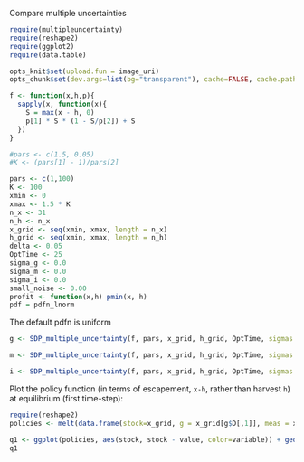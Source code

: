Compare multiple uncertainties

  
```r
require(multipleuncertainty)
require(reshape2)
require(ggplot2)
require(data.table)
````

```r
opts_knit$set(upload.fun = image_uri)
opts_chunk$set(dev.args=list(bg="transparent"), cache=FALSE, cache.path = "Sethi_Figure3/")
```

``` r
f <- function(x,h,p){
  sapply(x, function(x){
  	S = max(x - h, 0)
  	p[1] * S * (1 - S/p[2]) + S
  })
}
````

```r
#pars <- c(1.5, 0.05)
#K <- (pars[1] - 1)/pars[2]

pars <- c(1,100)
K <- 100
xmin <- 0
xmax <- 1.5 * K
n_x <- 31
n_h <- n_x
x_grid <- seq(xmin, xmax, length = n_x)  
h_grid <- seq(xmin, xmax, length = n_h)
delta <- 0.05
OptTime <- 25
sigma_g <- 0.0
sigma_m <- 0.0
sigma_i <- 0.0
small_noise <- 0.00
profit <- function(x,h) pmin(x, h)
pdf = pdfn_lnorm
````

The default pdfn is uniform

```r
g <- SDP_multiple_uncertainty(f, pars, x_grid, h_grid, OptTime, sigmas = c(sigma_g=sigma_g, sigma_m=0, sigma_i=0), pdfn=pdf, delta=delta)
```

```r
m <- SDP_multiple_uncertainty(f, pars, x_grid, h_grid, OptTime, sigmas = c(sigma_g=small_noise, sigma_m=sigma_m, sigma_i=0), pdfn=pdf, delta=delta)  
```

```r
i <- SDP_multiple_uncertainty(f, pars, x_grid, h_grid, OptTime, sigmas = c(sigma_g=small_noise, sigma_m=0, sigma_i=sigma_i), pdfn=pdf, delta=delta)  
```

Plot the policy function (in terms of escapement, `x-h`, rather than harvest `h`) at equilibrium (first time-step):

```r
require(reshape2)
policies <- melt(data.frame(stock=x_grid, g = x_grid[g$D[,1]], meas = x_grid[m$D[,1]], imp = x_grid[i$D[,1]]), id="stock")
```

```r
q1 <- ggplot(policies, aes(stock, stock - value, color=variable)) + geom_point() + xlab("stock size") + ylab("escapement") 
q1
```

